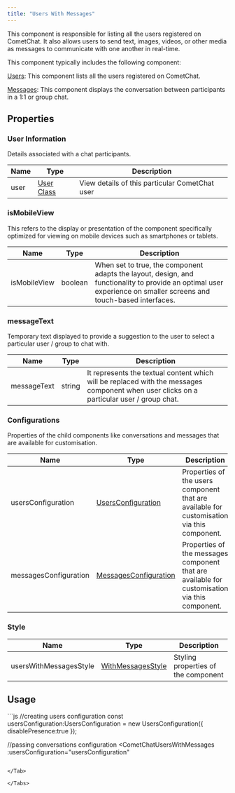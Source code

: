```yaml
---
title: "Users With Messages"
---
```


This component is responsible for listing all the users registered on CometChat. It also allows users to send text, images, videos, or other media as messages to communicate with one another in real-time.

This component typically includes the following component:

[Users](/ui-kit/vue/users): This component lists all the users registered on CometChat.

[Messages](/ui-kit/vue/messages): This component displays the conversation between participants in a 1:1 or group chat.

## Properties

### User Information

Details associated with a chat participants.

| Name | Type                                                          | Description                                    |
| ---- | ------------------------------------------------------------- | ---------------------------------------------- |
| user | [User Class](/sdk/javascript/user-management#user-class) | View details of this particular CometChat user |

### isMobileView

This refers to the display or presentation of the component specifically optimized for viewing on mobile devices such as smartphones or tablets.

| Name         | Type    | Description                                                                                                                                                       |
| ------------ | ------- | ----------------------------------------------------------------------------------------------------------------------------------------------------------------- |
| isMobileView | boolean | When set to true, the component adapts the layout, design, and functionality to provide an optimal user experience on smaller screens and touch-based interfaces. |

### messageText

Temporary text displayed to provide a suggestion to the user to select a particular user / group to chat with.

| Name        | Type   | Description                                                                                                                              |
| ----------- | ------ | ---------------------------------------------------------------------------------------------------------------------------------------- |
| messageText | string | It represents the textual content which will be replaced with the messages component when user clicks on a particular user / group chat. |

### Configurations

Properties of the child components like conversations and messages that are available for customisation.

| Name                  | Type                                                             | Description                                                                                   |
| --------------------- | ---------------------------------------------------------------- | --------------------------------------------------------------------------------------------- |
| usersConfiguration    | [UsersConfiguration](/web-shared/users-configuration)       | Properties of the users component that are available for customisation via this component.    |
| messagesConfiguration | [MessagesConfiguration](/web-shared/messages-configuration) | Properties of the messages component that are available for customisation via this component. |

### Style

| Name                   | Type                                                    | Description                         |
| ---------------------- | ------------------------------------------------------- | ----------------------------------- |
| usersWithMessagesStyle | [WithMessagesStyle](/web-shared/withmessagesstyle) | Styling properties of the component |

## Usage

<Tabs>
<Tab title="Vue">
```js
//creating users configuration
const usersConfiguration:UsersConfiguration = new UsersConfiguration({
disablePresence:true
});

//passing conversations configuration
<CometChatUsersWithMessages :usersConfiguration="usersConfiguration"
></CometChatUsersWithMessages>
```

</Tab>

</Tabs>

